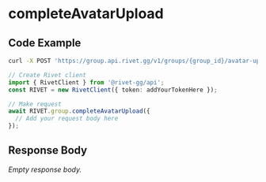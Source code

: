 
# completeAvatarUpload

## Code Example

<CodeGroup title='Request' tag='POST' label='https://group.api.rivet.gg/v1/groups/{group_id}/avatar-upload/{upload_id}/complete'>

```bash {{ title: 'cURL' }}
curl -X POST 'https://group.api.rivet.gg/v1/groups/{group_id}/avatar-upload/{upload_id}/complete'
```

```ts
// Create Rivet client
import { RivetClient } from '@rivet-gg/api';
const RIVET = new RivetClient({ token: addYourTokenHere });

// Make request
await RIVET.group.completeAvatarUpload({
  // Add your request body here
});
```

</CodeGroup>


## Response Body

_Empty response body._
